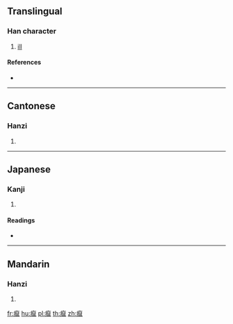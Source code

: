 {{character info/new}}
==Translingual==

===Han character===
{{Han char|rn=104|rad=疒|as=13|sn=18|four=00117|canj=KHXV}}

# [[ill]]

====References====
* {{Han ref|kx=0781.320|dkj=22561|dj=1191.090|hdz=42699.200|uh=7659|ud=30297|bh=F04C|bd=61516}}

----

==Cantonese==

===Hanzi===
{{yue-hanzi|jyut=|y=syu2}}

# {{defn|lang=yue|sort=疒13}}

----

==Japanese==

===Kanji===
{{ja-kanji|grade=|rs=疒13}}

# {{defn|lang=ja|sort=疒13}}

====Readings====
* {{ja-readings|on=[[しょ]] (sho)|kun=|nanori=}}

----

==Mandarin==

===Hanzi===
{{cmn-hanzi|pin=[[shǔ]] ([[shu3]])|wg=shu<sup>3</sup>}}

# {{defn|lang=cmn|sort=疒13}}

[[fr:癙]]
[[hu:癙]]
[[pl:癙]]
[[th:癙]]
[[zh:癙]]